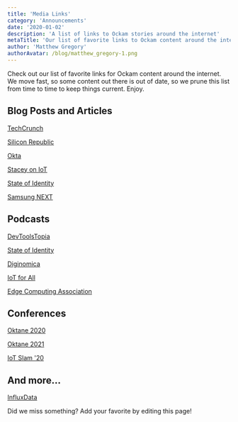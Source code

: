 ```yaml
---
title: 'Media Links'
category: 'Announcements'
date: '2020-01-02'
description: 'A list of links to Ockam stories around the internet'
metaTitle: 'Our list of favorite links to Ockam content around the internet'
author: 'Matthew Gregory'
authorAvatar: /blog/matthew_gregory-1.png
---
```


Check out our list of favorite links for Ockam content around the internet. We move fast, so some content out there is out of date, so we prune this list from time to time to keep things current. Enjoy.

## Blog Posts and Articles

[TechCrunch](https://techcrunch.com/2019/11/30/ockam-raises-3-2-million-in-seed-funding-to-make-it-easier-for-developers-to-secure-and-scale-their-iot-apps/)

[Silicon Republic](https://www.siliconrepublic.com/start-ups/ockam-iot-funding-future-ventures)

[Okta](https://www.okta.com/blog/2020/05/founders-in-focus-matthew-gregory-of-ockam/)

[Stacey on IoT](https://staceyoniot.com/two-startups-aiming-to-secure-the-iot/)

[State of Identity](https://oneworldidentity.com/podcast/ockam/)

[Samsung NEXT](https://medium.com/samsungnext/love-for-the-game-what-keeps-ockam-founder-matthew-gregory-going-during-the-current-situation-1c9b8e5fe31e)

## Podcasts

[DevToolsTopia](https://devtoolstopia.buzzsprout.com/1063450/5908849-the-future-of-iot-security-with-mrinal-wadhwa)

[State of Identity](https://podcasts.apple.com/us/podcast/ockam-architecture-for-trust/id1183881265?i=1000477528615)

[Diginomica](https://jonerp.podbean.com/e/solving-the-vexing-problem-of-iot-security-mrinal-wadhwa-of-ockams-open-source-community-challenge/)

[IoT for All](https://www.iotforall.com/podcasts/podcast-e007-askiot-smart-city-iot-adoption/)

[Edge Computing Association](https://edgecomputingassociation.com/opinion/founders-podcast-matthew-gregory)

## Conferences

[Oktane 2020](https://www.okta.com/resources/oktane-content/2020/future-of-identity/)

[Oktane 2021](https://www.youtube.com/watch?v=9VIjGd_uA68)

[IoT Slam '20](https://iotslam.com/session/iot-needs-secure-messaging/)

## And more...

[InfluxData](https://www.influxdata.com/partners/ockam/)


Did we miss something?
Add your favorite by editing this page!
